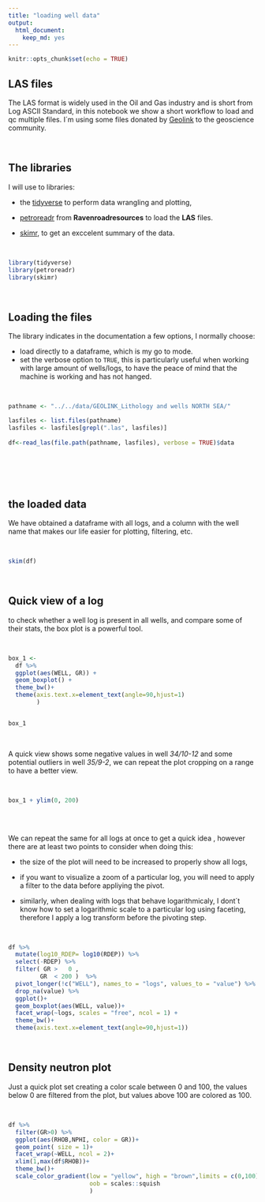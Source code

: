 ```yaml
---
title: "loading well data"
output: 
  html_document: 
    keep_md: yes
---
```


```r
knitr::opts_chunk$set(echo = TRUE)
```

## LAS files

The LAS format is widely used in the Oil and Gas industry and is short from Log ASCII Standard, in this notebook we show a short workflow to load and qc multiple files. I´m using some files donated by [Geolink](https://www.geolink-s2.com/) to the geoscience community.

<br>

## The libraries

I will use to libraries:

-   the [tidyverse](https://www.tidyverse.org/) to perform data wrangling and plotting,

-   [petroreadr](https://github.com/ravenroadresources/petroreadr) from **Ravenroadresources** to load the **LAS** files.

-   [skimr](https://docs.ropensci.org/skimr/), to get an exccelent summary of the data. 

<br>


```r

library(tidyverse)
library(petroreadr)
library(skimr)


```

<br>

## Loading the files

The library indicates in the documentation a few options, I normally choose:

-   load directly to a dataframe, which is my go to mode.\
-   set the verbose option to `TRUE`, this is particularly useful when working with large amount of wells/logs, to have the peace of mind that the machine is working and has not hanged.


<br>

```r

pathname <- "../../data/GEOLINK_Lithology and wells NORTH SEA/"

lasfiles <- list.files(pathname)
lasfiles <- lasfiles[grepl(".las", lasfiles)]
 
df<-read_las(file.path(pathname, lasfiles), verbose = TRUE)$data

  
  
```

<br>

## the loaded data

We have obtained a dataframe with all logs, and a column with the well name that makes our life easier for plotting, filtering, etc.


<br>

```r
skim(df)
```

<br>

## Quick view of a log

to check whether a well log is present in all wells, and compare some of their stats, the box plot is a powerful tool.

<br>

```r

box_1 <-
  df %>%
  ggplot(aes(WELL, GR)) +
  geom_boxplot() +
  theme_bw()+
  theme(axis.text.x=element_text(angle=90,hjust=1)
        )


box_1

```

<br>

A quick view shows some negative values in well *34/10-12* and some potential outliers in well *35/9-2*, we can repeat the plot cropping on a range to have a better view.

<br>

```r

box_1 + ylim(0, 200)
  
```

<br>

We can repeat the same for all logs at once to get a quick idea , however there are at least two points to consider when doing this:

-   the size of the plot will need to be increased to properly show all logs,

-   if you want to visualize a zoom of a particular log, you will need to apply a filter to the data before appliying the pivot.

-   similarly, when dealing with logs that behave logarithmicaly, I dont´t know how to set a logarithmic scale to a particular log using faceting, therefore I apply a log transform before the pivoting step.

<br>

```r

df %>% 
  mutate(log10_RDEP= log10(RDEP)) %>% 
  select(-RDEP) %>% 
  filter( GR >   0 ,
         GR  < 200 )  %>% 
  pivot_longer(!c("WELL"), names_to = "logs", values_to = "value") %>% 
  drop_na(value) %>%
  ggplot()+
  geom_boxplot(aes(WELL, value))+
  facet_wrap(~logs, scales = "free", ncol = 1) +
  theme_bw()+
  theme(axis.text.x=element_text(angle=90,hjust=1))


```

<br>

## Density neutron plot

Just a quick plot set creating a color scale between 0 and 100, the values below 0 are filtered from the plot, but values above 100 are colored as 100.

<br>

```r
df %>% 
  filter(GR>0) %>% 
  ggplot(aes(RHOB,NPHI, color = GR))+
  geom_point( size = 1)+
  facet_wrap(~WELL, ncol = 2)+
  xlim(1,max(df$RHOB))+
  theme_bw()+
  scale_color_gradient(low = "yellow", high = "brown",limits = c(0,100), 
                       oob = scales::squish
                       )
```
